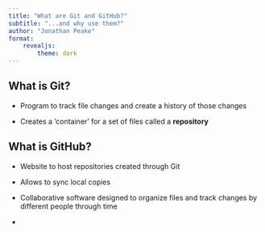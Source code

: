 ```yaml
---
title: "What are Git and GitHub?"
subtitle: "...and why use them?"
author: "Jonathan Peake"
format: 
    revealjs:
        theme: dark
---
```


## What is Git?

-   Program to track file changes and create a history of those changes

-   Creates a 'container' for a set of files called a **repository**

## What is GitHub?

-   Website to host repositories created through Git

-   Allows to sync local copies

-   Collaborative software designed to organize files and track changes by different people through time

-